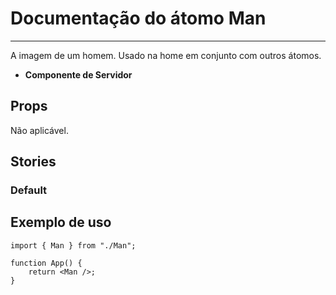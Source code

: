 
<Meta title="Man" of={Man} />

# Documentação do átomo Man

---

A imagem de um homem. Usado na home em conjunto com outros átomos.

-   **Componente de Servidor**

## Props

Não aplicável.

## Stories

### Default

<Canvas of={Man.Default} />

## Exemplo de uso

```tsx
import { Man } from "./Man";

function App() {
    return <Man />;
}
```
